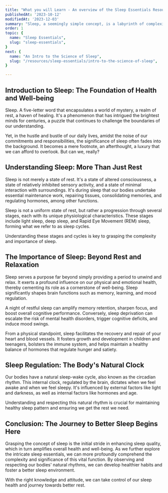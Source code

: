 ```yaml
---
title: "What you will Learn - An overview of the Sleep Essentials Resource"
publishedAt: '2023-10-12'
modifiedAt: '2023-12-03'
summary: "Sleep, a seemingly simple concept, is a labyrinth of complexity. It´s a symphony of physiological and neurological processes, a ballet of stages and cycles, a master conductor orchestrating a concert of health and well-being. This resource, named Sleep Essentials, is your ticket to this concert, your guide through this labyrinth, and your front-row seat to this symphony."
order: 1
topic: {
  name: "Sleep Essentials",
  slug: "sleep-essentials",
}
next: {
  name: "An Intro to the Science of Sleep",
  slug: "/resources/sleep-essentials/intro-to-the-science-of-sleep",
}

---
```

## Introduction to Sleep: The Foundation of Health and Well-being

<Banner >Sleep. A five-letter word that encapsulates a world of mystery, a realm of rest, a haven of healing. It's a phenomenon that has intrigued the brightest minds for centuries, a puzzle that continues to challenge the boundaries of our understanding.</Banner>

Yet, in the hustle and bustle of our daily lives, amidst the noise of our commitments and responsibilities, the significance of sleep often fades into the background. It becomes a mere footnote, an afterthought, a luxury that we can afford to overlook. But can we, really?

## Understanding Sleep: More Than Just Rest

Sleep is not merely a state of rest. It's a state of altered consciousness, a state of relatively inhibited sensory activity, and a state of minimal interaction with surroundings. It's during sleep that our bodies undertake essential maintenance work, repairing tissues, consolidating memories, and regulating <SleepLib word="hormones">hormones</SleepLib>, among other functions.

Sleep is not a uniform state of rest, but rather a progression through several stages, each with its unique physiological characteristics. These stages include  <InternalLink word="lightSleep">light sleep</InternalLink>, <InternalLink word="deepSleep"> deep sleep</InternalLink>, and Rapid Eye Movement <InternalLink  word="remSleep">(REM) sleep</InternalLink>, forming what we refer to as <SleepLib word="sleepCycle">sleep cycles</SleepLib>.

Understanding these stages and cycles is key to grasping the complexity and importance of sleep.

## The Importance of Sleep: Beyond Rest and Relaxation

Sleep serves a purpose far beyond simply providing a period to unwind and relax. It exerts a profound influence on our physical and emotional health, thereby cementing its role as a cornerstone of well-being. Sleep significantly shapes brain functions such as memory, learning, and mood regulation.

A night of restful sleep can amplify memory retention, sharpen focus, and boost overall cognitive performance. Conversely, <InternalLink word="symptomsOfSleepDeprivation"> sleep deprivation</InternalLink> can escalate the risk of mental health disorders, trigger cognitive deficits, and induce mood swings.

From a physical standpoint, sleep facilitates the recovery and repair of your heart and blood vessels. It fosters growth and development in children and teenagers, bolsters the immune system, and helps maintain a healthy balance of hormones that regulate hunger and satiety.

## Sleep Regulation: The Body's Natural Clock

Our bodies have a natural <SleepLib word="sleepWakeCycle">sleep-wake cycle</SleepLib>, also known as the <InternalLink word="circadianRhythm"><SleepLib word="circadianRhythm">circadian rhythm</SleepLib>.</InternalLink> This internal clock, regulated by the brain, dictates when we feel awake and when we feel sleepy. It's influenced by external factors like light and darkness, as well as internal factors like hormones and age.

Understanding and respecting this natural rhythm is crucial for maintaining healthy <SleepLib word="sleepPattern">sleep pattern</SleepLib> and ensuring we get the rest we need.

## Conclusion: The Journey to Better Sleep Begins Here

Grasping the concept of sleep is the initial stride in enhancing <SleepLib word="sleepQuality">sleep quality</SleepLib>, which in turn amplifies overall health and well-being. As we further explore the intricate sleep essentials, we can more profoundly comprehend the complexity and significance of this vital function. By observing and respecting our bodies' natural rhythms, we can develop healthier habits and foster a better <SleepLib word="sleepEnvironment">sleep environment</SleepLib>.

With the right knowledge and attitude, we can take control of our sleep health and journey towards better rest.
